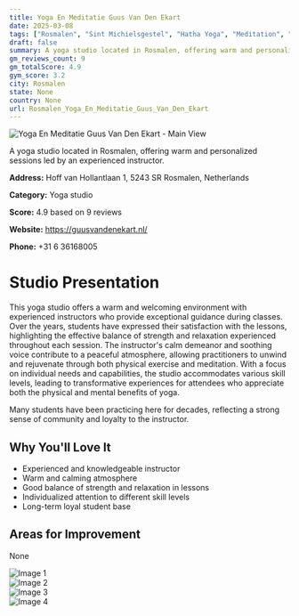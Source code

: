 ```yaml
---
title: Yoga En Meditatie Guus Van Den Ekart
date: 2025-03-08
tags: ["Rosmalen", "Sint Michielsgestel", "Hatha Yoga", "Meditation", "welcoming atmosphere", "community-oriented", "Rosmalen"]  
draft: false
summary: A yoga studio located in Rosmalen, offering warm and personalized sessions led by an experienced instructor.
gm_reviews_count: 9
gm_totalScore: 4.9
gym_score: 3.2
city: Rosmalen
state: None
country: None
url: Rosmalen_Yoga_En_Meditatie_Guus_Van_Den_Ekart
---
```


<div className="aspect-[16/9] relative my-8">
  <img 
    src="https://lh3.googleusercontent.com/gps-cs-s/AB5caB9u4zsqEuh7epVZcmz75obgPVULJA_7KUfSf3sgnlSVqwQMc3xzfC9gYHSgDaveR0-LQey766wuM8l6IsjYYnK9INEZWUvQd3B8zkZlOWW8YrYGjm3MjlbaHpr08-cqrNl-DReDBA=w1920-h1080-k-no"
    alt="Yoga En Meditatie Guus Van Den Ekart - Main View"
    className="object-cover absolute inset-0 w-full h-full rounded-lg"
  />
</div>

A yoga studio located in Rosmalen, offering warm and personalized sessions led by an experienced instructor.

**Address:** Hoff van Hollantlaan 1, 5243 SR Rosmalen, Netherlands

**Category:** Yoga studio

**Score:** 4.9 based on 9 reviews

**Website:** https://guusvandenekart.nl/

**Phone:** +31 6 36168005

# Studio Presentation

This yoga studio offers a warm and welcoming environment with experienced instructors who provide exceptional guidance during classes. Over the years, students have expressed their satisfaction with the lessons, highlighting the effective balance of strength and relaxation experienced throughout each session. The instructor's calm demeanor and soothing voice contribute to a peaceful atmosphere, allowing practitioners to unwind and rejuvenate through both physical exercise and meditation. With a focus on individual needs and capabilities, the studio accommodates various skill levels, leading to transformative experiences for attendees who appreciate both the physical and mental benefits of yoga.

Many students have been practicing here for decades, reflecting a strong sense of community and loyalty to the instructor.

## Why You'll Love It

- Experienced and knowledgeable instructor
- Warm and calming atmosphere
- Good balance of strength and relaxation in lessons
- Individualized attention to different skill levels
- Long-term loyal student base

## Areas for Improvement

None

<div className="grid grid-cols-1 xl:grid-cols-2 gap-4 my-8">
<div className="aspect-[4/3] relative"><img src="https://lh5.googleusercontent.com/p/AF1QipMvbqwmbTx1JtQWLj894Q3L3nPGZ71TT2rYb0g=w1920-h1080-k-no" alt="Image 1" className="object-cover absolute inset-0 w-full h-full rounded-lg" /></div>
<div className="aspect-[4/3] relative"><img src="https://lh5.googleusercontent.com/p/AF1QipP7xuETxSy1PuiiI5788A6iiDMd8cJi4t56s3I=w1920-h1080-k-no" alt="Image 2" className="object-cover absolute inset-0 w-full h-full rounded-lg" /></div>
<div className="aspect-[4/3] relative"><img src="https://lh5.googleusercontent.com/p/AF1QipNmqC2yIaVa6rJXlGFvoWLnZgsc3kkgS9eQnp4=w1920-h1080-k-no" alt="Image 3" className="object-cover absolute inset-0 w-full h-full rounded-lg" /></div>
<div className="aspect-[4/3] relative"><img src="https://streetviewpixels-pa.googleapis.com/v1/thumbnail?panoid=TcVuwqMYmzewBVMKVus7IQ&cb_client=maps_sv.tactile.gps&w=203&h=100&yaw=46.63978&pitch=0&thumbfov=100" alt="Image 4" className="object-cover absolute inset-0 w-full h-full rounded-lg" /></div>
</div>